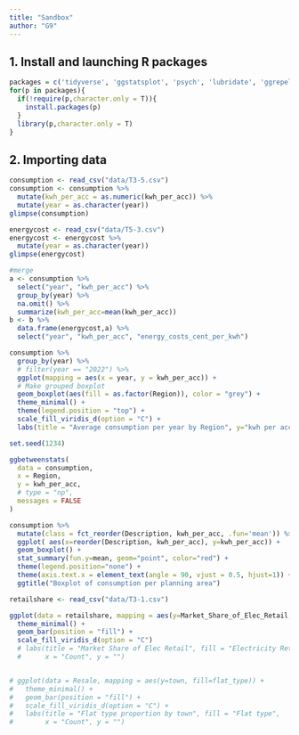 ```yaml
---
title: "Sandbox"
author: "G9"
---
```


## 1. Install and launching R packages

```r
packages = c('tidyverse', 'ggstatsplot', 'psych', 'lubridate', 'ggrepel', 'plotly')
for(p in packages){
  if(!require(p,character.only = T)){
    install.packages(p)
  }
  library(p,character.only = T)
}
```

## 2. Importing data

```r
consumption <- read_csv("data/T3-5.csv")
consumption <- consumption %>% 
  mutate(kwh_per_acc = as.numeric(kwh_per_acc)) %>% 
  mutate(year = as.character(year))
glimpse(consumption)
```

```r
energycost <- read_csv("data/T5-3.csv")
energycost <- energycost %>% 
  mutate(year = as.character(year))
glimpse(energycost)
```

```r
#merge
a <- consumption %>% 
  select("year", "kwh_per_acc") %>% 
  group_by(year) %>%
  na.omit() %>%
  summarize(kwh_per_acc=mean(kwh_per_acc))
b <- b %>% 
  data.frame(energycost,a) %>% 
  select("year", "kwh_per_acc", "energy_costs_cent_per_kwh")
```

```r
consumption %>% 
  group_by(year) %>%
  # filter(year == "2022") %>% 
  ggplot(mapping = aes(x = year, y = kwh_per_acc)) +
  # Make grouped boxplot
  geom_boxplot(aes(fill = as.factor(Region)), color = "grey") +
  theme_minimal() +
  theme(legend.position = "top") +
  scale_fill_viridis_d(option = "C") +
  labs(title = "Average consumption per year by Region", y="kwh per acc", fill = "Region")
```

```r
set.seed(1234)

ggbetweenstats(
  data = consumption,
  x = Region,
  y = kwh_per_acc,
  # type = "np",
  messages = FALSE
)
```

```r
consumption %>%
  mutate(class = fct_reorder(Description, kwh_per_acc, .fun='mean')) %>%
  ggplot( aes(x=reorder(Description, kwh_per_acc), y=kwh_per_acc)) +
  geom_boxplot() +
  stat_summary(fun.y=mean, geom="point", color="red") +
  theme(legend.position="none") +
  theme(axis.text.x = element_text(angle = 90, vjust = 0.5, hjust=1)) +
  ggtitle("Boxplot of consumption per planning area")
```

```r
retailshare <- read_csv("data/T3-1.csv")

ggplot(data = retailshare, mapping = aes(y=Market_Share_of_Elec_Retail, fill= Electricity_Retails)) +
  theme_minimal() +
  geom_bar(position = "fill") +
  scale_fill_viridis_d(option = "C") 
  # labs(title = "Market Share of Elec Retail", fill = "Electricity Retails", 
  #      x = "Count", y = "")


# ggplot(data = Resale, mapping = aes(y=town, fill=flat_type)) +
#   theme_minimal() +
#   geom_bar(position = "fill") +
#   scale_fill_viridis_d(option = "C") +
#   labs(title = "Flat type proportion by town", fill = "Flat type", 
#        x = "Count", y = "")
```
